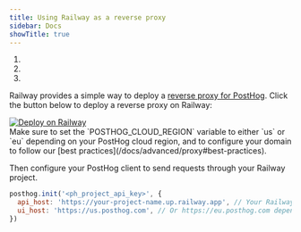 ```yaml
---
title: Using Railway as a reverse proxy
sidebar: Docs
showTitle: true
---
```




<CalloutBox icon="IconWarning" title="Warning" type="fyi">

  1. <ProxyWarning />
  2. <RegionWarning />
  3. <ProxyPathNamesWarning />

</CalloutBox>

Railway provides a simple way to deploy a [reverse proxy for PostHog](https://railway.com/deploy/posthog-proxy?referralCode=FQRCYT&utm_medium=integration&utm_source=template&utm_campaign=docs-railway-proxy). Click the button below to deploy a reverse proxy on Railway:

<div className="w-fit">
    <a href="https://railway.com/deploy/posthog-proxy?referralCode=FQRCYT&utm_medium=integration&utm_source=template&utm_campaign=docs-railway-proxy">
        <img src="https://railway.com/button.svg" alt="Deploy on Railway" className="max-w-[200px] h-auto mb-4" noZoom />
    </a>
</div>
Make sure to set the `POSTHOG_CLOUD_REGION` variable to either `us` or `eu` depending on your PostHog cloud region, and to configure your domain to follow our [best practices](/docs/advanced/proxy#best-practices).

Then configure your PostHog client to send requests through your Railway project.

```js
posthog.init('<ph_project_api_key>', {
  api_host: 'https://your-project-name.up.railway.app', // Your Railway domain
  ui_host: 'https://us.posthog.com', // Or https://eu.posthog.com depending on your cloud region.
})
```
